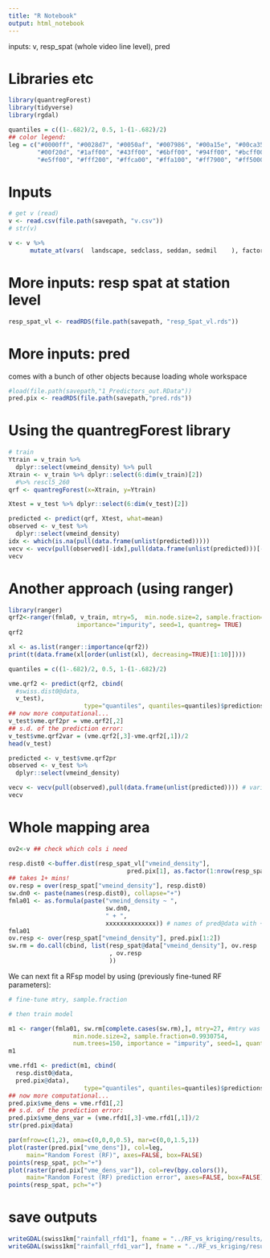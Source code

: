 ```yaml
---
title: "R Notebook"
output: html_notebook
---
```


inputs: v, resp_spat (whole video line level), pred

# Libraries etc
```r
library(quantregForest)
library(tidyverse)
library(rgdal)

quantiles = c((1-.682)/2, 0.5, 1-(1-.682)/2)
## color legend:
leg = c("#0000ff", "#0028d7", "#0050af", "#007986", "#00a15e", "#00ca35", 
        "#00f20d", "#1aff00", "#43ff00", "#6bff00", "#94ff00", "#bcff00", 
        "#e5ff00", "#fff200", "#ffca00", "#ffa100", "#ff7900", "#ff5000", "#ff2800", "#ff0000")
```

# Inputs
```r
# get v (read)
v <- read.csv(file.path(savepath, "v.csv"))
# str(v)

v <- v %>% 
      mutate_at(vars(  landscape, sedclass, seddan, sedmil    ), factor)
```

# More inputs: resp spat at station level
```r
resp_spat_vl <- readRDS(file.path(savepath, "resp_Spat_vl.rds"))
```

# More inputs: pred
comes with a bunch of other objects because loading whole workspace
```r
#load(file.path(savepath,"1_Predictors_out.RData"))
pred.pix <- readRDS(file.path(savepath,"pred.rds"))
```

# Using the quantregForest library

```r

# train
Ytrain = v_train %>%
  dplyr::select(vmeind_density) %>% pull
Xtrain <- v_train %>% dplyr::select(6:dim(v_train)[2])
  #%>% rescl5_260
qrf <- quantregForest(x=Xtrain, y=Ytrain)

Xtest = v_test %>% dplyr::select(6:dim(v_test)[2])

predicted <- predict(qrf, Xtest, what=mean)
observed <- v_test %>%
  dplyr::select(vmeind_density)
idx <- which(is.na(pull(data.frame(unlist(predicted)))))
vecv <- vecv(pull(observed)[-idx],pull(data.frame(unlist(predicted)))[-idx]) # variance explained by cross-validation, conservative estimate to report
vecv
```
# Another approach (using ranger)

```r
library(ranger)
qrf2<-ranger(fmla0, v_train, mtry=5,  min.node.size=2, sample.fraction=0.9930754, num.trees=500, # these parameters need to have been fined-tuned on a previous step
                   importance="impurity", seed=1, quantreg= TRUE)
qrf2
```

```r
xl <- as.list(ranger::importance(qrf2))
print(t(data.frame(xl[order(unlist(xl), decreasing=TRUE)[1:10]])))
```

```r

quantiles = c((1-.682)/2, 0.5, 1-(1-.682)/2)

vme.qrf2 <- predict(qrf2, cbind(
  #swiss.dist0@data, 
  v_test), 
                     type="quantiles", quantiles=quantiles)$predictions
## now more computational...
v_test$vme.qrf2pr = vme.qrf2[,2]
## s.d. of the prediction error:
v_test$vme.qrf2var = (vme.qrf2[,3]-vme.qrf2[,1])/2
head(v_test)
```

```r
predicted <- v_test$vme.qrf2pr
observed <- v_test %>%
  dplyr::select(vmeind_density)

vecv <- vecv(pull(observed),pull(data.frame(unlist(predicted)))) # variance explained by cross-validation, conservative estimate to report
vecv

```
# Whole mapping area
```r
ov2<-v ## check which cols i need
```


```r
resp.dist0 <-buffer.dist(resp_spat_vl["vmeind_density"], 
                                 pred.pix[1], as.factor(1:nrow(resp_spat_vl))) 
## takes 1+ mins!
ov.resp = over(resp_spat["vmeind_density"], resp.dist0)
sw.dn0 <- paste(names(resp.dist0), collapse="+")
fmla01 <- as.formula(paste("vmeind_density ~ ", 
                           sw.dn0, 
                           " + ",
                           xxxxxxxxxxxxxx)) # names of pred@data with +'s in between
fmla01
ov.resp <- over(resp_spat["vmeind_density"], pred.pix[1:2])
sw.rm = do.call(cbind, list(resp_spat@data["vmeind_density"], ov.resp
                            , ov.resp
                            ))
```

We can next fit a RFsp model by using (previously fine-tuned RF parameters):

```r
# fine-tune mtry, sample.fraction

# then train model

m1 <- ranger(fmla01, sw.rm[complete.cases(sw.rm),], mtry=27, #mtry was 27 
                  min.node.size=2, sample.fraction=0.9930754, 
                  num.trees=150, importance = "impurity", seed=1, quantreg=TRUE)
m1
```


```r
vme.rfd1 <- predict(m1, cbind(
  resp.dist0@data, 
  pred.pix@data), 
                     type="quantiles", quantiles=quantiles)$predictions
## now more computational...
pred.pix$vme_dens = vme.rfd1[,2]
## s.d. of the prediction error:
pred.pix$vme_dens_var = (vme.rfd1[,3]-vme.rfd1[,1])/2
str(pred.pix@data)
```


```r


par(mfrow=c(1,2), oma=c(0,0,0,0.5), mar=c(0,0,1.5,1))
plot(raster(pred.pix["vme_dens"]), col=leg, 
     main="Random Forest (RF)", axes=FALSE, box=FALSE)
points(resp_spat, pch="+")
plot(raster(pred.pix["vme_dens_var"]), col=rev(bpy.colors()), 
     main="Random Forest (RF) prediction error", axes=FALSE, box=FALSE)
points(resp_spat, pch="+")
```

# save outputs
```r
writeGDAL(swiss1km["rainfall_rfd1"], fname = "../RF_vs_kriging/results/rainfall/pred_rainfall_RFsp.tif", options = c("COMPRESS=DEFLATE"))
writeGDAL(swiss1km["rainfall_rfd1_var"], fname = "../RF_vs_kriging/results/rainfall/pred.var_rainfall_RFsp.tif", options = c("COMPRESS=DEFLATE"))

```

